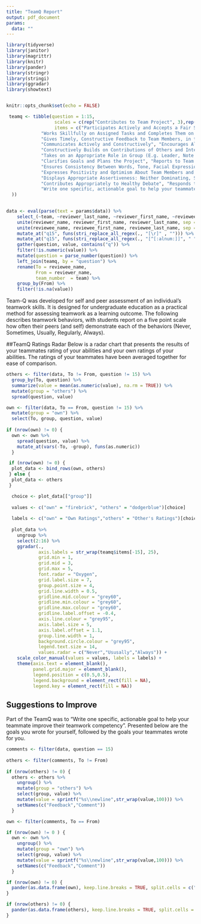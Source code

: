 ```yaml
---
title: "TeamQ Report"
output: pdf_document
params:
  data: ""
---
```


```r

library(tidyverse)
library(janitor)
library(magrittr)
library(knitr)
library(pander)
library(stringr)
library(stringi)
library(ggradar)
library(showtext)


knitr::opts_chunk$set(echo = FALSE)

 teamq <- tibble(question = 1:15, 
                  scales = c(rep("Contributes to Team Project", 3),rep("Facilitates Contibutions of Others",3),rep("Planning and Management",3),rep("Fosters a Team Climate",2),rep("Manages Potential Conflict",3),"Suggestions to Improve"),
                  items = c("Participates Actively and Accepts a Fair Share of the Group Work", 
             "Works Skillfully on Assigned Tasks and Completes Them on Time", 
             "Gives Timely, Constructive Feedback to Team Members, in the Appropriate Format", 
             "Communicates Actively and Constructively", "Encourages All Perspective be Considered and Acknowledges Contributions of Others", 
             "Constructively Builds on Contributions of Others and Integrates Own Work with Work of Others", 
             "Takes on an Appropriate Role in Group (E.g. Leader, Note Taker)", 
             "Clarifies Goals and Plans the Project", "Reports to Team on Progress", 
             "Ensures Consistency Between Words, Tone, Facial Expression and Body Language", 
             "Expresses Positivity and Optimism About Team Members and Project", 
             "Displays Appropriate Assertiveness: Neither Dominating, Submissive, nor Passive Aggressive", 
             "Contributes Appropriately to Healthy Debate", "Responds to and Manages Direct/Indirect Conflict Constructively and Effectively",
             "Write one specific, actionable goal to help your teammate improve their teamwork competency"
  ))
 
```


```r
data <- eval(parse(text = params$data)) %>%
    select_(~team, ~reviewer_last_name, ~reviewer_first_name, ~reviewee_last_name, ~reviewee_first_name, ~contains("q")) %>% 
    unite(reviewer_name, reviewer_first_name, reviewer_last_name, sep = " ") %>% 
    unite(reviewee_name, reviewee_first_name, reviewee_last_name, sep = " ") %>% 
    mutate_at("q15", funs(stri_replace_all_regex(., "[\r]" , ""))) %>% 
    mutate_at("q15", funs(stri_replace_all_regex(., "[^[:alnum:]]", " "))) %>%
    gather(question, value, contains("q")) %>% 
    filter(!is.numeric(value)) %>% 
    mutate(question = parse_number(question)) %>% 
    left_join(teamq, by = "question") %>% 
    rename(To = reviewee_name,
           From = reviewer_name,
           team_number  = team) %>% 
    group_by(From) %>% 
    filter(!is.na(value))
```

Team-Q was developed for self and peer assessment of an individual's teamwork skills. It is designed for undergraduate education as a practical method for assessing teamwork as a learning outcome. The following describes teamwork behaviors, with students report on a five point scale how often their peers (and self) demonstrate each of the behaviors (Never, Sometimes, Usually, Regularly, Always). 

##TeamQ Ratings Radar
Below is a radar chart that presents the results of your teammates rating of your abilities and your own ratings of your abilities.  The ratings of your teammates have been averaged together for ease of comparison.

```r
others <- filter(data, To != From, question != 15) %>% 
  group_by(To, question) %>% 
  summarize(value = mean(as.numeric(value), na.rm = TRUE)) %>% 
  mutate(group = "others") %>% 
  spread(question, value)

own <- filter(data, To == From, question != 15) %>% 
  mutate(group = "own") %>% 
  select(To, group, question, value) 
  
if (nrow(own) != 0) {
  own <- own %>% 
    spread(question, value) %>% 
    mutate_at(vars(-To, -group), funs(as.numeric))
  }

 if (nrow(own) != 0) {
  plot_data <- bind_rows(own, others) 
 } else {
  plot_data <- others
 }

  choice <- plot_data[["group"]]
  
  values <- c("own" = "firebrick", "others" = "dodgerblue")[choice]
  
  labels <- c("own" = "Own Ratings","others" = "Other's Ratings")[choice]
  
  plot_data %>%
    ungroup %>% 
    select(2:16) %>%
    ggradar(., 
            axis.labels = str_wrap(teamq$items[-15], 25),
            grid.min = 1,
            grid.mid = 3,
            grid.max = 5,
            font.radar = "Oxygen",
            grid.label.size = 7,
            group.point.size = 4,
            grid.line.width = 0.5,
            gridline.mid.colour = "grey60",
            gridline.min.colour = "grey60",
            gridline.max.colour = "grey60",
            gridline.label.offset = -0.4,
            axis.line.colour = "grey95",
            axis.label.size = 5,
            axis.label.offset = 1.1,
            group.line.width = 1,
            background.circle.colour = "grey95",
            legend.text.size = 14,
            values.radar = c("Never","Ususally","Always")) +
    scale_color_manual(values = values, labels = labels) +
    theme(axis.text = element_blank(),
          panel.grid.major = element_blank(),
          legend.position = c(0.5,0.5),
          legend.background = element_rect(fill = NA),
          legend.key = element_rect(fill = NA))

```

\newpage

## Suggestions to Improve
Part of the TeamQ was to "Write one specific, actionable goal to help your teammate improve their teamwork competency".  Presented below are the goals you wrote for yourself, followed by the goals your teammates wrote for you.
```r
comments <- filter(data, question == 15)
 
others <- filter(comments, To != From) 
 
if (nrow(others) != 0) {
  others <- others %>%
    ungroup() %>%
    mutate(group = "others") %>%
    select(group, value) %>%
    mutate(value = sprintf("%s\\newline",str_wrap(value,100))) %>%
    setNames(c("Feedback","Comment"))
  }

own <- filter(comments, To == From)

if (nrow(own) != 0 ) {
  own <- own %>%
    ungroup() %>%
    mutate(group = "own") %>%
    select(group, value) %>%
    mutate(value = sprintf("%s\\newline",str_wrap(value,100))) %>%
    setNames(c("Feedback","Comment"))
  }

if (nrow(own) != 0) {
  pander(as.data.frame(own), keep.line.breaks = TRUE, split.cells = c("20%", "80%"), justify = "left")
}

if (nrow(others) != 0) {
  pander(as.data.frame(others), keep.line.breaks = TRUE, split.cells = c("20%", "80%"),  justify = "left")
}
```